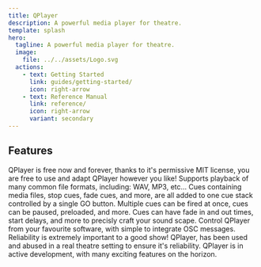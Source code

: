 ```yaml
---
title: QPlayer
description: A powerful media player for theatre.
template: splash
hero:
  tagline: A powerful media player for theatre.
  image:
    file: ../../assets/Logo.svg
  actions:
    - text: Getting Started
      link: guides/getting-started/
      icon: right-arrow
    - text: Reference Manual
      link: reference/
      icon: right-arrow
      variant: secondary
---
```



## Features

<CardGrid stagger>
	<Card title="Free and open source" icon="heart">
		QPlayer is free now and forever, thanks to it's permissive MIT license, 
		you are free to use and adapt QPlayer however you like!
	</Card>
	<Card title="Many formats supported" icon="puzzle">
		Supports playback of many common file formats, including: WAV, MP3, etc...
	</Card>
	<Card title="Intuitive cue stack" icon="list-format">
		Cues containing media files, stop cues, fade cues, and more, are all added to one cue stack 
		controlled by a single GO button. Multiple cues can be fired at once, cues can be paused, 
		preloaded, and more.
	</Card>
	<Card title="Fades & delays" icon="setting">
		Cues can have fade in and out times, start delays, and more to precisly craft your sound scape.
	</Card>
	<Card title="OSC integration" icon="external">
		Control QPlayer from your favourite software, with simple to integrate OSC messages.
	</Card>
	<Card title="Show tested" icon="approve-check">
		Reliability is extremely important to a good show! QPlayer, has been used and abused in 
		a real theatre setting to ensure it's reliability.
	</Card>
	<Card title="And much more" icon="sun">
		QPlayer is in active development, with many exciting features on the horizon.
	</Card>
</CardGrid>
